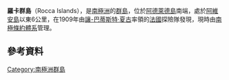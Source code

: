 {{coord|67|47|S|68|46|W|display=title}}

'''羅卡群島'''（Rocca Islands），是[[南極洲|南極洲]]的[[群島|群島]]，位於[[阿德萊德島|阿德萊德島]]南端，處於[[阿維安島|阿維安島]]以東6公里，在1909年由[[讓-巴蒂斯特·夏古|讓-巴蒂斯特·夏古]]率領的[[法國|法國]]探險隊發現，現時由[[南極條約體系|南極條約體系]]管理。

==參考資料==
{{usgs-gazetteer}}

{{DEFAULTSORT:Rocca Islands}}
[[Category:南極洲群島|Category:南極洲群島]]


{{AdelaideIsland-geo-stub}}